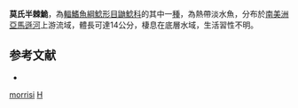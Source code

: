 {{Speciesbox
| taxon = Hemidoras morrisi
| binomial_authority = [[Eigenmann|Eigenmann]], 1925
| status = NE
| status_system = IUCN3.1
}}

'''莫氏半棘鮠'''，為[[輻鰭魚綱|輻鰭魚綱]][[鯰形目|鯰形目]][[鼬鯰科|鼬鯰科]]的其中一[[種|種]]，為熱帶淡水魚，分布於[[南美洲|南美洲]][[亞馬遜河|亞馬遜河]]上游流域，體長可達14公分，棲息在底層水域，生活習性不明。

==参考文献==
*{{FishBase_species|genus=Hemidoras|species=morrisi|year=2015|month=7}}

{{Taxonbar}}
[[Category:半棘鮠屬|morrisi]]
[[Category:1925年描述的鱼类|H]]